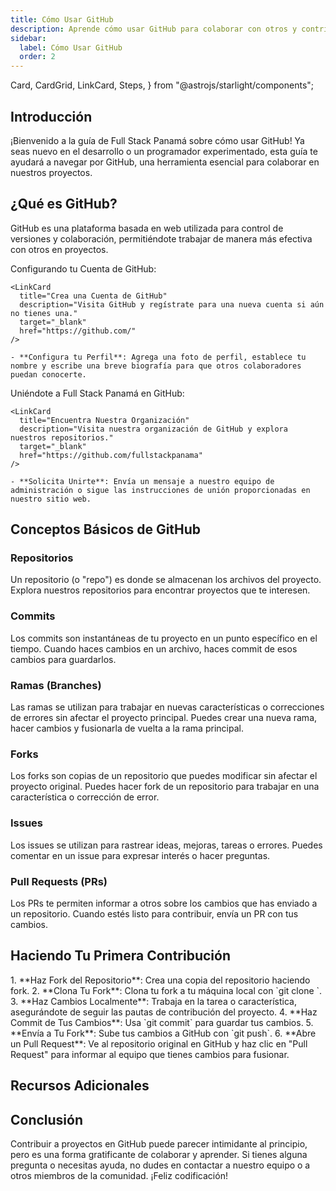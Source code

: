 ```yaml
---
title: Cómo Usar GitHub
description: Aprende cómo usar GitHub para colaborar con otros y contribuir a nuestros proyectos.
sidebar:
  label: Cómo Usar GitHub
  order: 2
---
```

  Card,
  CardGrid,
  LinkCard,
  Steps,
} from "@astrojs/starlight/components";

## Introducción

¡Bienvenido a la guía de Full Stack Panamá sobre cómo usar GitHub! Ya seas nuevo en el desarrollo o un programador experimentado, esta guía te ayudará a navegar por GitHub, una herramienta esencial para colaborar en nuestros proyectos.

## ¿Qué es GitHub?

GitHub es una plataforma basada en web utilizada para control de versiones y colaboración, permitiéndote trabajar de manera más efectiva con otros en proyectos.

<CardGrid>

  <Card title="Configuración" icon="seti:github">
    Configurando tu Cuenta de GitHub:

    <LinkCard
      title="Crea una Cuenta de GitHub"
      description="Visita GitHub y regístrate para una nueva cuenta si aún no tienes una."
      target="_blank"
      href="https://github.com/"
    />

    - **Configura tu Perfil**: Agrega una foto de perfil, establece tu nombre y escribe una breve biografía para que otros colaboradores puedan conocerte.
  </Card>

  <Card title="Únete a Nosotros" icon="seti:git">
    Uniéndote a Full Stack Panamá en GitHub:

    <LinkCard
      title="Encuentra Nuestra Organización"
      description="Visita nuestra organización de GitHub y explora nuestros repositorios."
      target="_blank"
      href="https://github.com/fullstackpanama"
    />

    - **Solicita Unirte**: Envía un mensaje a nuestro equipo de administración o sigue las instrucciones de unión proporcionadas en nuestro sitio web.
  </Card>

</CardGrid>

## Conceptos Básicos de GitHub

### Repositorios

Un repositorio (o "repo") es donde se almacenan los archivos del proyecto. Explora nuestros repositorios para encontrar proyectos que te interesen.

### Commits

Los commits son instantáneas de tu proyecto en un punto específico en el tiempo. Cuando haces cambios en un archivo, haces commit de esos cambios para guardarlos.

### Ramas (Branches)

Las ramas se utilizan para trabajar en nuevas características o correcciones de errores sin afectar el proyecto principal. Puedes crear una nueva rama, hacer cambios y fusionarla de vuelta a la rama principal.

### Forks

Los forks son copias de un repositorio que puedes modificar sin afectar el proyecto original. Puedes hacer fork de un repositorio para trabajar en una característica o corrección de error.

### Issues

Los issues se utilizan para rastrear ideas, mejoras, tareas o errores. Puedes comentar en un issue para expresar interés o hacer preguntas.

### Pull Requests (PRs)

Los PRs te permiten informar a otros sobre los cambios que has enviado a un repositorio. Cuando estés listo para contribuir, envía un PR con tus cambios.

## Haciendo Tu Primera Contribución

<Steps>
  1. **Haz Fork del Repositorio**: Crea una copia del repositorio haciendo fork.
  2. **Clona Tu Fork**: Clona tu fork a tu máquina local con `git clone <url>`.
  3. **Haz Cambios Localmente**: Trabaja en la tarea o característica, asegurándote de seguir las pautas de contribución del proyecto.
  4. **Haz Commit de Tus Cambios**: Usa `git commit` para guardar tus cambios.
  5. **Envía a Tu Fork**: Sube tus cambios a GitHub con `git push`.
  6. **Abre un Pull Request**: Ve al repositorio original en GitHub y haz clic en "Pull Request" para informar al equipo que tienes cambios para fusionar.
</Steps>

<LinkCard
  title="¿Quieres una guía más detallada?"
  description="Visita nuestra guía sobre cómo hacer tu primera contribución"
  href="/docs/guides/make-your-first-contribution"
/>

## Recursos Adicionales

<CardGrid>

  <LinkCard
    title="Guías de GitHub"
    description="Tutoriales completos sobre el uso de GitHub."
    target="_blank"
    href="https://guides.github.com/"
  />

  <LinkCard
    title="GitHub Learning Lab"
    description="Cursos interactivos para aprender GitHub a tu propio ritmo."
    target="_blank"
    href="https://github.com/apps/github-learning-lab"
  />

  <LinkCard
    title="Guía de Markdown"
    description="Aprende cómo usar Markdown para documentación y comentarios."
    target="_blank"
    href="https://www.markdownguide.org/"
  />

</CardGrid>

## Conclusión

Contribuir a proyectos en GitHub puede parecer intimidante al principio, pero es una forma gratificante de colaborar y aprender. Si tienes alguna pregunta o necesitas ayuda, no dudes en contactar a nuestro equipo o a otros miembros de la comunidad. ¡Feliz codificación!
